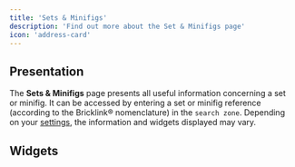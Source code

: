 ```yaml
---
title: 'Sets & Minifigs'
description: 'Find out more about the Set & Minifigs page'
icon: 'address-card'
---
```


## Presentation

The **Sets & Minifigs** page presents all useful information concerning a set or minifig. It can be accessed by entering a set or minifig reference (according to the Bricklink&reg; nomenclature) in the `search zone`. Depending on your [settings](/lg-english/settings), the information and widgets displayed may vary.

## Widgets

<SetWidgets />
